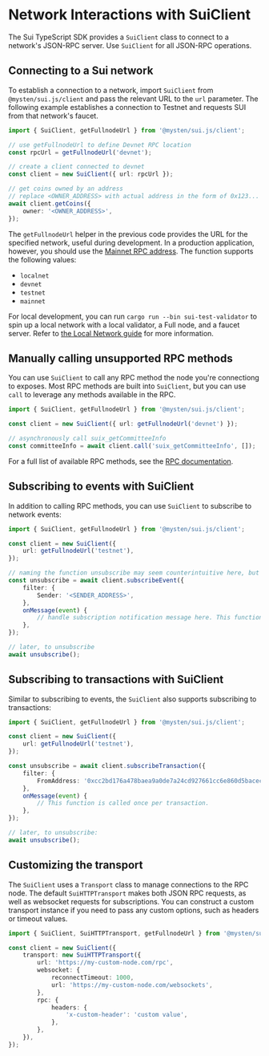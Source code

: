 # Network Interactions with SuiClient

The Sui TypeScript SDK provides a `SuiClient` class to connect to a network's JSON-RPC server. Use `SuiClient` for all JSON-RPC operations. 

## Connecting to a Sui network

To establish a connection to a network, import `SuiClient` from `@mysten/sui.js/client` and pass the relevant URL to the `url` parameter. The following example establishes a connection to Testnet and requests SUI from that network's faucet.

```typescript
import { SuiClient, getFullnodeUrl } from '@mysten/sui.js/client';

// use getFullnodeUrl to define Devnet RPC location
const rpcUrl = getFullnodeUrl('devnet');

// create a client connected to devnet
const client = new SuiClient({ url: rpcUrl });

// get coins owned by an address
// replace <OWNER_ADDRESS> with actual address in the form of 0x123...
await client.getCoins({
	owner: '<OWNER_ADDRESS>',
});
```

The `getFullnodeUrl` helper in the previous code provides the URL for the specified network, useful during development. In a production application, however, you should use the [Mainnet RPC address](../index#network-locations). The function supports the following values:

 - `localnet`
 - `devnet`
 - `testnet`
 - `mainnet`

For local development, you can run `cargo run --bin sui-test-validator` to spin up a local network with a local validator, a Full node, and a faucet server. Refer to [the Local Network guide](https://docs.sui.io/build/sui-local-network) for more information.

## Manually calling unsupported RPC methods

You can use `SuiClient` to call any RPC method the node you're connectiong to exposes. Most RPC methods are built into `SuiClient`, but you can use `call` to leverage any methods available in the RPC.

```typescript
import { SuiClient, getFullnodeUrl } from '@mysten/sui.js/client';

const client = new SuiClient({ url: getFullnodeUrl('devnet') });

// asynchronously call suix_getCommitteeInfo
const committeeInfo = await client.call('suix_getCommitteeInfo', []);
```

For a full list of available RPC methods, see the [RPC documentation](https://docs.sui.io/sui-jsonrpc).

## Subscribing to events with SuiClient

In addition to calling RPC methods, you can use `SuiClient` to subscribe to network events:

```typescript
import { SuiClient, getFullnodeUrl } from '@mysten/sui.js/client';

const client = new SuiClient({
	url: getFullnodeUrl('testnet'),
});

// naming the function unsubscribe may seem counterintuitive here, but you call it later to unsubscribe from the event
const unsubscribe = await client.subscribeEvent({
	filter: {
		Sender: '<SENDER_ADDRESS>',
	},
	onMessage(event) {
		// handle subscription notification message here. This function is called once per subscription message.
	},
});

// later, to unsubscribe
await unsubscribe();
```

## Subscribing to transactions with SuiClient

Similar to subscribing to events, the `SuiClient` also supports subscribing to transactions:

```typescript
import { SuiClient, getFullnodeUrl } from '@mysten/sui.js/client';

const client = new SuiClient({
	url: getFullnodeUrl('testnet'),
});

const unsubscribe = await client.subscribeTransaction({
	filter: {
		FromAddress: '0xcc2bd176a478baea9a0de7a24cd927661cc6e860d5bacecb9a138ef20dbab231',
	},
	onMessage(event) {
		// This function is called once per transaction.
	},
});

// later, to unsubscribe:
await unsubscribe();
```

## Customizing the transport

The `SuiClient` uses a `Transport` class to manage connections to the RPC node. The default
`SuiHTTPTransport` makes both JSON RPC requests, as well as websocket requests for subscriptions.
You can construct a custom transport instance if you need to pass any custom options, such as
headers or timeout values.

```typescript
import { SuiClient, SuiHTTPTransport, getFullnodeUrl } from '@mysten/sui.js/client';

const client = new SuiClient({
	transport: new SuiHTTPTransport({
		url: 'https://my-custom-node.com/rpc',
		websocket: {
			reconnectTimeout: 1000,
			url: 'https://my-custom-node.com/websockets',
		},
		rpc: {
			headers: {
				'x-custom-header': 'custom value',
			},
		},
	}),
});
```